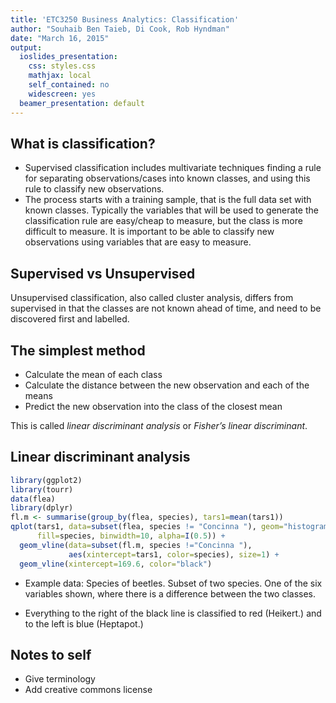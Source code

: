 ```yaml
---
title: 'ETC3250 Business Analytics: Classification'
author: "Souhaib Ben Taieb, Di Cook, Rob Hyndman"
date: "March 16, 2015"
output:
  ioslides_presentation:
    css: styles.css
    mathjax: local
    self_contained: no
    widescreen: yes
  beamer_presentation: default
---
```


## What is classification?

- Supervised classification includes multivariate techniques finding a rule for separating observations/cases into known classes, and using this rule to classify new observations.
- The process starts with a training sample, that is the full data set with known classes. Typically the variables that will be used to generate the classification rule are easy/cheap to measure, but the class is more difficult to measure. It is important to be able to classify new observations using variables that are easy to measure.

## Supervised vs Unsupervised

Unsupervised classification, also called cluster analysis, differs from supervised in that the classes are not known ahead of time, and need to be discovered first and labelled. 

## The simplest method 

- Calculate the mean of each class
- Calculate the distance between the new observation and each of the means
- Predict the new observation into the class of the closest mean

This is called *linear discriminant analysis* or *Fisher's linear discriminant*.

## Linear discriminant analysis

<div class="columns-2">

```r
library(ggplot2)
library(tourr)
data(flea)
library(dplyr)
fl.m <- summarise(group_by(flea, species), tars1=mean(tars1))
qplot(tars1, data=subset(flea, species != "Concinna "), geom="histogram",
      fill=species, binwidth=10, alpha=I(0.5)) + 
  geom_vline(data=subset(fl.m, species !="Concinna "), 
             aes(xintercept=tars1, color=species), size=1) + 
  geom_vline(xintercept=169.6, color="black")
```

- Example data: Species of beetles. Subset of two species. One of the six variables shown, where there is a difference between the two classes. 

- Everything to the right of the black line is classified to red (Heikert.) and to the left is blue (Heptapot.)
</div>

## Notes to self

- Give terminology
- Add creative commons license